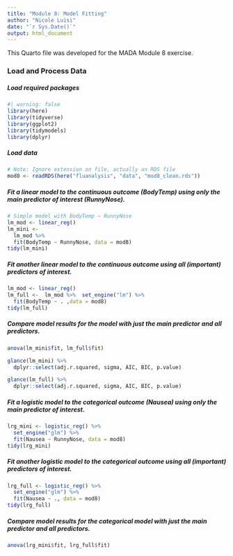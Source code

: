 ```yaml
---
title: "Module 8: Model Fitting"
author: "Nicole Luisi"
date: "`r Sys.Date()`"
output: html_document
---
```


This Quarto file was developed for the MADA Module 8 exercise.

### **Load and Process Data**

##### **Load required packages**

```r
#| warning: false
library(here)
library(tidyverse)
library(ggplot2)
library(tidymodels)
library(dplyr)
```

##### **Load data**

```r
# Note: Ignore extension on file, actually an RDS file 
mod8 <- readRDS(here("fluanalysis", "data", "mod8_clean.rds"))
```

##### **Fit a linear model to the continuous outcome (BodyTemp) using only the main predictor of interest (RunnyNose).**

```r
# Simple model with BodyTemp ~ RunnyNose
lm_mod <- linear_reg()
lm_mini <- 
  lm_mod %>% 
  fit(BodyTemp ~ RunnyNose, data = mod8)
tidy(lm_mini)
```

##### Fit another linear model to the continuous outcome using all (important) predictors of interest.

```r
lm_mod <- linear_reg()
lm_full <-  lm_mod %>%  set_engine("lm") %>% 
  fit(BodyTemp ~ . ,data = mod8)
tidy(lm_full)
```

##### Compare model results for the model with just the main predictor and all predictors.

```r
anova(lm_mini$fit, lm_full$fit)

glance(lm_mini) %>%
  dplyr::select(adj.r.squared, sigma, AIC, BIC, p.value)

glance(lm_full) %>%
  dplyr::select(adj.r.squared, sigma, AIC, BIC, p.value)
```

##### Fit a logistic model to the categorical outcome (Nausea) using only the main predictor of interest.

```r
lrg_mini <- logistic_reg() %>% 
  set_engine("glm") %>% 
  fit(Nausea ~ RunnyNose, data = mod8)
tidy(lrg_mini)
```

##### Fit another logistic model to the categorical outcome using all (important) predictors of interest.

```r
lrg_full <- logistic_reg() %>% 
  set_engine("glm") %>% 
  fit(Nausea ~ ., data = mod8)
tidy(lrg_full)
```

##### Compare model results for the categorical model with just the main predictor and all predictors.

```r
anova(lrg_mini$fit, lrg_full$fit)
```